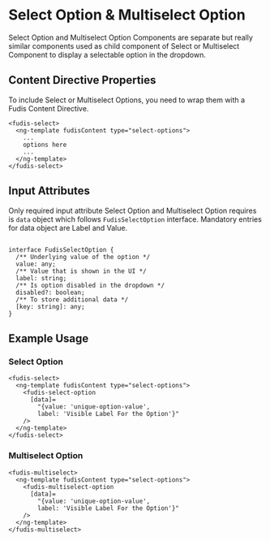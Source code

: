 
<Meta title="Components/Form/Select/Select and Multiselect Option" />

# Select Option & Multiselect Option

Select Option and Multiselect Option Components are separate but really similar components used as child component of Select or Multiselect Component to display a selectable option in the dropdown.

## Content Directive Properties

To include Select or Multiselect Options, you need to wrap them with a Fudis Content Directive.

```
<fudis-select>
  <ng-template fudisContent type="select-options">
    ...
    options here
    ...
  </ng-template>
</fudis-select>
```

## Input Attributes

Only required input attribute Select Option and Multiselect Option requires is `data` object which follows `FudisSelectOption` interface. Mandatory entries for data object are Label and Value.

```

interface FudisSelectOption {
  /** Underlying value of the option */
  value: any;
  /** Value that is shown in the UI */
  label: string;
  /** Is option disabled in the dropdown */
  disabled?: boolean;
  /** To store additional data */
  [key: string]: any;
}

```

## Example Usage

### Select Option

```
<fudis-select>
  <ng-template fudisContent type="select-options">
    <fudis-select-option
      [data]=
        "{value: 'unique-option-value',
        label: 'Visible Label For the Option'}"
    />
  </ng-template>
</fudis-select>

```

### Multiselect Option

```
<fudis-multiselect>
  <ng-template fudisContent type="select-options">
    <fudis-multiselect-option
      [data]=
        "{value: 'unique-option-value',
        label: 'Visible Label For the Option'}"
    />
  </ng-template>
</fudis-multiselect>
```
